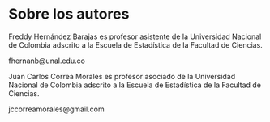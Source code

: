 # Sobre los autores {-}

Freddy Hernández Barajas es profesor asistente de la Universidad Nacional de Colombia adscrito a la Escuela de Estadística de la Facultad de Ciencias.

fhernanb@unal.edu.co

Juan Carlos Correa Morales es profesor asociado de la Universidad Nacional de Colombia adscrito a la Escuela de Estadística de la Facultad de Ciencias.

jccorreamorales@gmail.com

